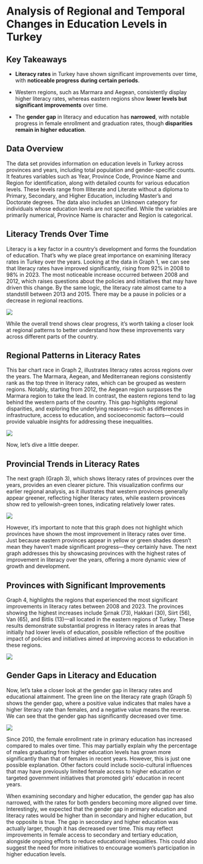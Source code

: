 # **Analysis of Regional and Temporal Changes in Education Levels in Turkey**

## Key Takeaways

-   **Literacy rates** in Turkey have shown significant improvements over time, with **noticeable progress** **during certain periods**.

-   Western regions, such as Marmara and Aegean, consistently display higher literacy rates, whereas eastern regions show **lower levels but significant improvements** over time.

-   The **gender gap** in literacy and education has **narrowed**, with notable progress in female enrollment and graduation rates, though **disparities remain in higher education**.

## Data Overview

The data set provides information on education levels in Turkey across provinces and years, including total population and gender-specific counts. It features variables such as Year, Province Code, Province Name and Region for identification, along with detailed counts for various education levels. These levels range from Illiterate and Literate without a diploma to Primary, Secondary, and Higher Education, including Master’s and Doctorate degrees. The data also includes an Unknown category for individuals whose education levels are not specified. While the variables are primarily numerical, Province Name is character and Region is categorical.

## Literacy Trends Over Time

Literacy is a key factor in a country's development and forms the foundation of education. That’s why we place great importance on examining literacy rates in Turkey over the years. Looking at the data in Graph 1, we can see that literacy rates have improved significantly, rising from 92% in 2008 to 98% in 2023. The most noticeable increase occurred between 2008 and 2012, which raises questions about the policies and initiatives that may have driven this change. By the same logic, the literacy rate almost came to a standstill between 2013 and 2015. There may be a pause in policies or a decrease in regional reactions.

![](RTIST_Average_Literacy_Rate_Over_the_Years_TURKEYGENERAL.png)

While the overall trend shows clear progress, it’s worth taking a closer look at regional patterns to better understand how these improvements vary across different parts of the country.

## Regional Patterns in Literacy Rates

This bar chart race in Graph 2, illustrates literacy rates across regions over the years. The Marmara, Aegean, and Mediterranean regions consistently rank as the top three in literacy rates, which can be grouped as western regions. Notably, starting from 2012, the Aegean region surpasses the Marmara region to take the lead. In contrast, the eastern regions tend to lag behind the western parts of the country. This gap highlights regional disparities, and exploring the underlying reasons—such as differences in infrastructure, access to education, and socioeconomic factors—could provide valuable insights for addressing these inequalities.

![](RTIST_Average_Literacy_Rate_Over_the_Years.gif)

Now, let’s dive a little deeper.

## Provincial Trends in Literacy Rates

The next graph (Graph 3), which shows literacy rates of provinces over the years, provides an even clearer picture. This visualization confirms our earlier regional analysis, as it illustrates that western provinces generally appear greener, reflecting higher literacy rates, while eastern provinces show red to yellowish-green tones, indicating relatively lower rates.

![](RTIST_Percentage_of_Literacy_Relative_to_the_General_Population.gif)

However, it’s important to note that this graph does not highlight which provinces have shown the most improvement in literacy rates over time. Just because eastern provinces appear in yellow or green shades doesn’t mean they haven’t made significant progress—they certainly have. The next graph addresses this by showcasing provinces with the highest rates of improvement in literacy over the years, offering a more dynamic view of growth and development.

## Provinces with Significant Improvements

Graph 4, highlights the regions that experienced the most significant improvements in literacy rates between 2008 and 2023. The provinces showing the highest increases include Şırnak (73), Hakkari (30), Siirt (56), Van (65), and Bitlis (13)—all located in the eastern regions of Turkey. These results demonstrate substantial progress in literacy rates in areas that initially had lower levels of education, possible reflection of the positive impact of policies and initiatives aimed at improving access to education in these regions.

![](RTIST_Top10_Provinces_with_Greatest_Change_in_Illiteracy_Rate.png)

## Gender Gaps in Literacy and Education

Now, let’s take a closer look at the gender gap in literacy rates and educational attainment. The green line on the literacy rate graph (Graph 5) shows the gender gap, where a positive value indicates that males have a higher literacy rate than females, and a negative value means the reverse. We can see that the gender gap has significantly decreased over time.

![](RTIST_Average_Gender_Educ_Rate_Gap_Over_the_Years.png)

Since 2010, the female enrollment rate in primary education has increased compared to males over time. This may partially explain why the percentage of males graduating from higher education levels has grown more significantly than that of females in recent years. However, this is just one possible explanation. Other factors could include socio-cultural influences that may have previously limited female access to higher education or targeted government initiatives that promoted girls' education in recent years.

When examining secondary and higher education, the gender gap has also narrowed, with the rates for both genders becoming more aligned over time. Interestingly, we expected that the gender gap in primary education and literacy rates would be higher than in secondary and higher education, but the opposite is true. The gap in secondary and higher education was actually larger, though it has decreased over time. This may reflect improvements in female access to secondary and tertiary education, alongside ongoing efforts to reduce educational inequalities. This could also suggest the need for more initiatives to encourage women's participation in higher education levels.
